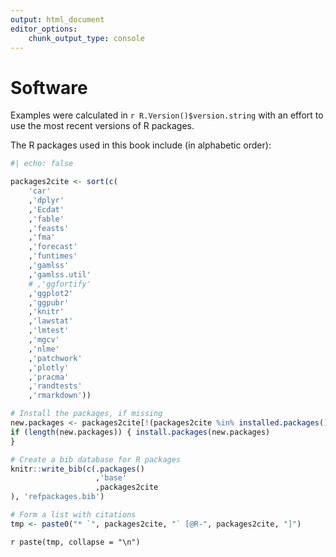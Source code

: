 ```yaml
---
output: html_document
editor_options: 
    chunk_output_type: console
---
```


# Software {.unnumbered}

Examples were calculated in `r R.Version()$version.string` with an effort to use the most recent versions of R packages.

The R packages used in this book include (in alphabetic order):

```r
#| echo: false

packages2cite <- sort(c(
    'car'
    ,'dplyr'
    ,'Ecdat'
    ,'fable'
    ,'feasts'
    ,'fma'
    ,'forecast' 
    ,'funtimes'
    ,'gamlss'
    ,'gamlss.util'
    # ,'ggfortify'
    ,'ggplot2'
    ,'ggpubr'
    ,'knitr'
    ,'lawstat'
    ,'lmtest'
    ,'mgcv'
    ,'nlme'
    ,'patchwork'
    ,'plotly'
    ,'pracma'
    ,'randtests'
    ,'rmarkdown'))

# Install the packages, if missing
new.packages <- packages2cite[!(packages2cite %in% installed.packages()[,"Package"])]
if (length(new.packages)) { install.packages(new.packages)
}

# Create a bib database for R packages
knitr::write_bib(c(.packages()
                   ,'base'
                   ,packages2cite
), 'refpackages.bib')

# Form a list with citations
tmp <- paste0("* `", packages2cite, "` [@R-", packages2cite, "]")
```

`r paste(tmp, collapse = "\n")`

<!-- # Reg1 -->
<!-- library(tseries) -->
<!-- library(dynlm) -->
<!-- library(urca) -->
<!-- library(dplyr) -->
<!-- library(ecm) -->
